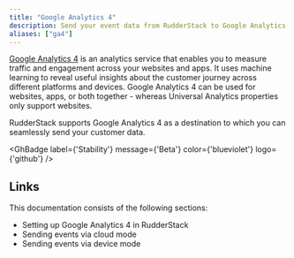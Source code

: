 ```yaml
---
title: "Google Analytics 4"
description: Send your event data from RudderStack to Google Analytics 4.
aliases: ["ga4"]
---
```


[Google Analytics 4](https://analytics.google.com/) is an analytics service that enables you to measure traffic and engagement across your websites and apps. It uses machine learning to reveal useful insights about the customer journey across different platforms and devices. Google Analytics 4 can be used for websites, apps, or both together - whereas Universal Analytics properties only support websites. 

RudderStack supports Google Analytics 4 as a destination to which you can seamlessly send your customer data.

<GhBadge
  label={'Stability'}
  message={'Beta'}
  color={'blueviolet'}
  logo={'github'}
/>

## Links

This documentation consists of the following sections:

- <Link to="/destinations/streaming-destinations/google-analytics-4/setting-up-google-analytics-4-in-rudderstack/">Setting up Google Analytics 4 in RudderStack</Link>
- <Link to="/destinations/streaming-destinations/google-analytics-4/google-analytics-4-cloud-mode/">Sending events via cloud mode</Link>
- <Link to="/destinations/streaming-destinations/google-analytics-4/google-analytics-4-device-mode/">Sending events via device mode</Link>